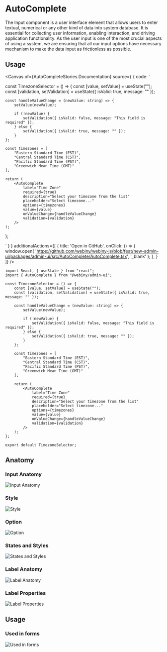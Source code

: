 

<Meta of={AutoCompleteStories} />

# AutoComplete

The Input component is a user interface element that allows users to enter textual, numerical or any other kind of data into system database. It is essential for collecting user information, enabling interaction, and driving application functionality. As the user input is one of the most crucial aspects of using a system, we are ensuring that all our input options have necessary mechanism to make the data input as frictionless as possible.

## Usage

<Canvas of={AutoCompleteStories.Documentation} source={ { code: `

const TimezoneSelector = () => {
    const [value, setValue] = useState("");
    const [validation, setValidation] = useState({ isValid: true, message: "" });

    const handleValueChange = (newValue: string) => {
        setValue(newValue);

        if (!newValue) {
            setValidation({ isValid: false, message: "This field is required" });
        } else {
            setValidation({ isValid: true, message: "" });
        }
    };

    const timezones = [
        "Eastern Standard Time (EST)",
        "Central Standard Time (CST)",
        "Pacific Standard Time (PST)",
        "Greenwich Mean Time (GMT)"
    ];

    return (
        <AutoComplete
            label="Time Zone"
            required={true}
            description="Select your timezone from the list"
            placeholder="Select timezone..."
            options={timezones}
            value={value}
            onValueChange={handleValueChange}
            validation={validation}
        />
    );
};


` } }
        additionalActions={[
            {
                title: 'Open in GitHub',
                onClick: () => {
                    window.open(
                        'https://github.com/webiny/webiny-js/blob/feat/new-admin-ui/packages/admin-ui/src/AutoComplete/AutoComplete.tsx',
                        '_blank'
                    );
                },
            }
        ]}
/>

<Controls of={AutoCompleteStories.Documentation}/>

```tsx
import React, { useState } from "react";
import { AutoComplete } from "@webiny/admin-ui";

const TimezoneSelector = () => {
    const [value, setValue] = useState("");
    const [validation, setValidation] = useState({ isValid: true, message: "" });

    const handleValueChange = (newValue: string) => {
        setValue(newValue);

        if (!newValue) {
            setValidation({ isValid: false, message: "This field is required" });
        } else {
            setValidation({ isValid: true, message: "" });
        }
    };

    const timezones = [
        "Eastern Standard Time (EST)",
        "Central Standard Time (CST)",
        "Pacific Standard Time (PST)",
        "Greenwich Mean Time (GMT)"
    ];

    return (
        <AutoComplete
            label="Time Zone"
            required={true}
            description="Select your timezone from the list"
            placeholder="Select timezone..."
            options={timezones}
            value={value}
            onValueChange={handleValueChange}
            validation={validation}
        />
    );
};

export default TimezoneSelector;
```

## Anatomy

### Input Anatomy
<img src="/images/storybook/autocomplete/input-anatomy.png" alt="Input Anatomy"/>

### Style
<img src="/images/storybook/autocomplete/style.png" alt="Style"/>

### Option
<img src="/images/storybook/autocomplete/option.png" alt="Option"/>

### States and Styles
<img src="/images/storybook/autocomplete/states-and-styles.png" alt="States and Styles"/>

### Label Anatomy
<img src="/images/storybook/autocomplete/label-anatomy.png" alt="Label Anatomy"/>

### Label Properties
<img src="/images/storybook/autocomplete/label-properties.png" alt="Label Properties"/>

## Usage

### Used in forms
<img src="/images/storybook/autocomplete/used-in-forms.png" alt="Used in forms"/>
